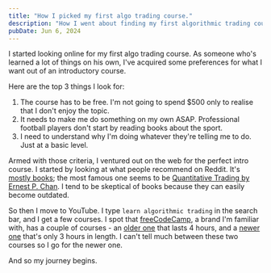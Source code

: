 ```yaml
---
title: "How I picked my first algo trading course."
description: "How I went about finding my first algorithmic trading course. I talk about the criteria I used, and which course I ended up picking."
pubDate: Jun 6, 2024
---
```


I started looking online for my first algo trading course. As someone who's learned a lot of things on his own, I've acquired some preferences for what I want out of an introductory course.

Here are the top 3 things I look for:

1. The course has to be free. I'm not going to spend $500 only to realise that I don't enjoy the topic.
2. It needs to make me do something on my own ASAP. Professional football players don't start by reading books about the sport.
3. I need to understand why I'm doing whatever they're telling me to do. Just at a basic level.

Armed with those criteria, I ventured out on the web for the perfect intro course. I started by looking at what people recommend on Reddit. It's [mostly books](https://www.reddit.com/r/algotrading/comments/t6vqoa/any_advice_on_where_to_start/); the most famous one seems to be [Quantitative Trading by Ernest P. Chan](https://a.co/d/3DeOJly). I tend to be skeptical of books because they can easily become outdated.

So then I move to YouTube. I type `learn algorithmic trading` in the search bar, and I get a few courses. I spot that [freeCodeCamp](https://freecodecamp.org/), a brand I'm familiar with, has a couple of courses - an [older one](https://youtu.be/xfzGZB4HhEE?si=BqcTO1L7ete2Pcqx) that lasts 4 hours,
and a [newer one](https://youtu.be/9Y3yaoi9rUQ?si=6fmZZAqzFl3Mqlkr) that's only 3 hours in length. I can't tell much between these two courses so I go for the newer one.

And so my journey begins.
